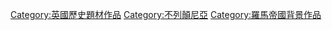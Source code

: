 [[Category:英國歷史題材作品|Category:英國歷史題材作品]]
[[Category:不列顛尼亞|Category:不列顛尼亞]]
[[Category:羅馬帝國背景作品|Category:羅馬帝國背景作品]]